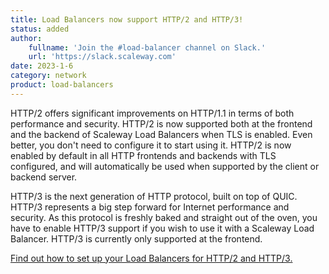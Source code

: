 ```yaml
---
title: Load Balancers now support HTTP/2 and HTTP/3!
status: added
author:
    fullname: 'Join the #load-balancer channel on Slack.'
    url: 'https://slack.scaleway.com'
date: 2023-1-6
category: network
product: load-balancers
---
```


HTTP/2 offers significant improvements on HTTP/1.1 in terms of both performance and security. 
HTTP/2 is now supported both at the frontend and the backend of Scaleway Load Balancers when TLS is enabled. Even better, you don't need to configure it to start using it. HTTP/2 is now enabled by default in all HTTP frontends and backends with TLS configured, and will automatically be used when supported by the client or backend server.

HTTP/3 is the next generation of HTTP protocol, built on top of QUIC. 
HTTP/3 represents a big step forward for Internet performance and security. As this protocol is freshly baked and straight out of the oven, you have to enable HTTP/3 support if you wish to use it with a Scaleway Load Balancer. HTTP/3 is currently only supported at the frontend.

[Find out how to set up your Load Balancers for HTTP/2 and HTTP/3.](https://www.scaleway.com/en/docs/network/load-balancer/reference-content/http2-http3/)

